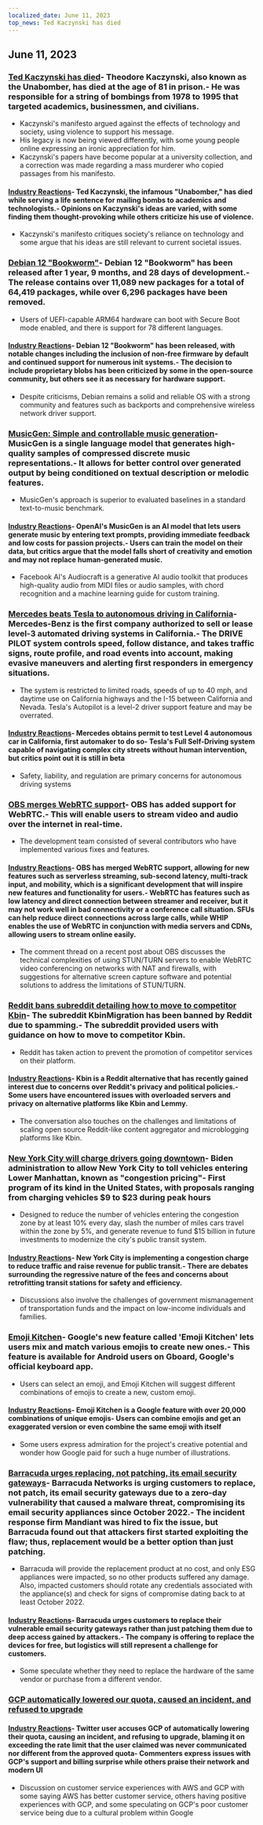 ```yaml
---
localized_date: June 11, 2023
top_news: Ted Kaczynski has died
---
```




<CallToAction />

<Steps>

## June 11, 2023

### [Ted Kaczynski has died](https://www.nytimes.com/2023/06/10/us/ted-kaczynski-dead.html)- Theodore Kaczynski, also known as the Unabomber, has died at the age of 81 in prison.- He was responsible for a string of bombings from 1978 to 1995 that targeted academics, businessmen, and civilians.

- Kaczynski's manifesto argued against the effects of technology and society, using violence to support his message.
- His legacy is now being viewed differently, with some young people online expressing an ironic appreciation for him.
- Kaczynski's papers have become popular at a university collection, and a correction was made regarding a mass murderer who copied passages from his manifesto.

#### [Industry Reactions](http://news.ycombinator.com/item?id=36272409)- Ted Kaczynski, the infamous "Unabomber," has died while serving a life sentence for mailing bombs to academics and technologists.- Opinions on Kaczynski's ideas are varied, with some finding them thought-provoking while others criticize his use of violence.

- Kaczynski's manifesto critiques society's reliance on technology and some argue that his ideas are still relevant to current societal issues.

### [Debian 12 "Bookworm"](https://www.debian.org/News/2023/20230610)- Debian 12 "Bookworm" has been released after 1 year, 9 months, and 28 days of development.- The release contains over 11,089 new packages for a total of 64,419 packages, while over 6,296 packages have been removed.

- Users of UEFI-capable ARM64 hardware can boot with Secure Boot mode enabled, and there is support for 78 different languages.

#### [Industry Reactions](http://news.ycombinator.com/item?id=36269934)- Debian 12 "Bookworm" has been released, with notable changes including the inclusion of non-free firmware by default and continued support for numerous init systems.- The decision to include proprietary blobs has been criticized by some in the open-source community, but others see it as necessary for hardware support.

- Despite criticisms, Debian remains a solid and reliable OS with a strong community and features such as backports and comprehensive wireless network driver support.

### [MusicGen: Simple and controllable music generation](https://ai.honu.io/papers/musicgen/)- MusicGen is a single language model that generates high-quality samples of compressed discrete music representations.- It allows for better control over generated output by being conditioned on textual description or melodic features.

- MusicGen's approach is superior to evaluated baselines in a standard text-to-music benchmark.

#### [Industry Reactions](http://news.ycombinator.com/item?id=36271926)- OpenAI's MusicGen is an AI model that lets users generate music by entering text prompts, providing immediate feedback and low costs for passion projects.- Users can train the model on their data, but critics argue that the model falls short of creativity and emotion and may not replace human-generated music.

- Facebook AI's Audiocraft is a generative AI audio toolkit that produces high-quality audio from MIDI files or audio samples, with chord recognition and a machine learning guide for custom training.

### [Mercedes beats Tesla to autonomous driving in California](https://www.theregister.com/2023/06/09/mercedes_california_tesla/)- Mercedes-Benz is the first company authorized to sell or lease level-3 automated driving systems in California.- The DRIVE PILOT system controls speed, follow distance, and takes traffic signs, route profile, and road events into account, making evasive maneuvers and alerting first responders in emergency situations.

- The system is restricted to limited roads, speeds of up to 40 mph, and daytime use on California highways and the I-15 between California and Nevada. Tesla's Autopilot is a level-2 driver support feature and may be overrated.

#### [Industry Reactions](http://news.ycombinator.com/item?id=36270413)- Mercedes obtains permit to test Level 4 autonomous car in California, first automaker to do so- Tesla's Full Self-Driving system capable of navigating complex city streets without human intervention, but critics point out it is still in beta

- Safety, liability, and regulation are primary concerns for autonomous driving systems

### [OBS merges WebRTC support](https://github.com/obsproject/obs-studio/commit/851a8c216e14617fb523951839f3bdb240e85141)- OBS has added support for WebRTC.- This will enable users to stream video and audio over the internet in real-time.

- The development team consisted of several contributors who have implemented various fixes and features.

#### [Industry Reactions](http://news.ycombinator.com/item?id=36273075)- OBS has merged WebRTC support, allowing for new features such as serverless streaming, sub-second latency, multi-track input, and mobility, which is a significant development that will inspire new features and functionality for users.- WebRTC has features such as low latency and direct connection between streamer and receiver, but it may not work well in bad connectivity or a conference call situation. SFUs can help reduce direct connections across large calls, while WHIP enables the use of WebRTC in conjunction with media servers and CDNs, allowing users to stream online easily.

- The comment thread on a recent post about OBS discusses the technical complexities of using STUN/TURN servers to enable WebRTC video conferencing on networks with NAT and firewalls, with suggestions for alternative screen capture software and potential solutions to address the limitations of STUN/TURN.

### [Reddit bans subreddit detailing how to move to competitor Kbin](https://old.reddit.com/r/KbinMigration)- The subreddit KbinMigration has been banned by Reddit due to spamming.- The subreddit provided users with guidance on how to move to competitor Kbin.

- Reddit has taken action to prevent the promotion of competitor services on their platform.

#### [Industry Reactions](http://news.ycombinator.com/item?id=36268458)- Kbin is a Reddit alternative that has recently gained interest due to concerns over Reddit's privacy and political policies.- Some users have encountered issues with overloaded servers and privacy on alternative platforms like Kbin and Lemmy.

- The conversation also touches on the challenges and limitations of scaling open source Reddit-like content aggregator and microblogging platforms like Kbin.

### [New York City will charge drivers going downtown](https://www.cnn.com/2023/06/10/business/congestion-pricing-new-york-city-transportation/index.html)- Biden administration to allow New York City to toll vehicles entering Lower Manhattan, known as "congestion pricing"- First program of its kind in the United States, with proposals ranging from charging vehicles $9 to $23 during peak hours

- Designed to reduce the number of vehicles entering the congestion zone by at least 10% every day, slash the number of miles cars travel within the zone by 5%, and generate revenue to fund $15 billion in future investments to modernize the city's public transit system.

#### [Industry Reactions](http://news.ycombinator.com/item?id=36270597)- New York City is implementing a congestion charge to reduce traffic and raise revenue for public transit.- There are debates surrounding the regressive nature of the fees and concerns about retrofitting transit stations for safety and efficiency.

- Discussions also involve the challenges of government mismanagement of transportation funds and the impact on low-income individuals and families.

### [Emoji Kitchen](https://emojikitchen.dev/)- Google's new feature called 'Emoji Kitchen' lets users mix and match various emojis to create new ones.- This feature is available for Android users on Gboard, Google's official keyboard app.

- Users can select an emoji, and Emoji Kitchen will suggest different combinations of emojis to create a new, custom emoji.

#### [Industry Reactions](http://news.ycombinator.com/item?id=36267382)- Emoji Kitchen is a Google feature with over 20,000 combinations of unique emojis- Users can combine emojis and get an exaggerated version or even combine the same emoji with itself

- Some users express admiration for the project's creative potential and wonder how Google paid for such a huge number of illustrations.

### [Barracuda urges replacing, not patching, its email security gateways](https://krebsonsecurity.com/2023/06/barracuda-urges-replacing-not-patching-its-email-security-gateways/)- Barracuda Networks is urging customers to replace, not patch, its email security gateways due to a zero-day vulnerability that caused a malware threat, compromising its email security appliances since October 2022.- The incident response firm Mandiant was hired to fix the issue, but Barracuda found out that attackers first started exploiting the flaw; thus, replacement would be a better option than just patching.

- Barracuda will provide the replacement product at no cost, and only ESG appliances were impacted, so no other products suffered any damage. Also, impacted customers should rotate any credentials associated with the appliance(s) and check for signs of compromise dating back to at least October 2022.

#### [Industry Reactions](http://news.ycombinator.com/item?id=36274525)- Barracuda urges customers to replace their vulnerable email security gateways rather than just patching them due to deep access gained by attackers.- The company is offering to replace the devices for free, but logistics will still represent a challenge for customers.

- Some speculate whether they need to replace the hardware of the same vendor or purchase from a different vendor.

### [GCP automatically lowered our quota, caused an incident, and refused to upgrade](https://twitter.com/JustJake/status/1667478906591666176)

#### [Industry Reactions](http://news.ycombinator.com/item?id=36272747)- Twitter user accuses GCP of automatically lowering their quota, causing an incident, and refusing to upgrade, blaming it on exceeding the rate limit that the user claimed was never communicated nor different from the approved quota- Commenters express issues with GCP's support and billing surprise while others praise their network and modern UI

- Discussion on customer service experiences with AWS and GCP with some saying AWS has better customer service, others having positive experiences with GCP, and some speculating on GCP's poor customer service being due to a cultural problem within Google

</Steps>

